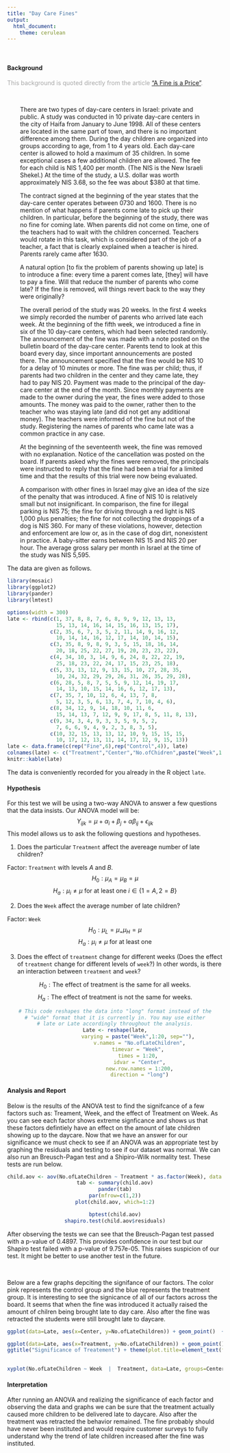 ```yaml
---
title: "Day Care Fines"
output: 
  html_document:
    theme: cerulean
---
```


<br />

#### Background

<div style="color:#a8a8a8;">
This background is quoted directly from the article ["A Fine is a Price"](http://rady.ucsd.edu/faculty/directory/gneezy/pub/docs/fine.pdf). 
</div>

<br />

<div style="padding-left:30px; padding-right:30px;">

There are two types of day-care centers in Israel: private and public. A study was conducted in 10 private day-care centers in the city of Haifa from January to June 1998. All of these centers are located in the same part of town, and there is no important difference among them. During the day children are organized into groups according to age, from 1 to 4 years old. Each day-care center is allowed to hold a maximum of 35 children. In some exceptional cases a few additional children are allowed. The fee for each child is NIS 1,400 per month. (The NIS is the New Israeli Shekel.) At the time of the study, a U.S. dollar was worth approximately NIS 3.68, so the fee was about $380 at that time. 

The contract signed at the beginning of the year states that the day-care
center operates between 0730 and 1600. There is no mention of what happens if parents come late to pick up their children. In particular, before the beginning of the study, there was no fine for coming late. When parents did not come on time, one of the teachers had to wait with the children concerned. Teachers would rotate in this task, which is considered part of the job of a teacher, a fact that is clearly explained when a teacher is hired. Parents rarely came after 1630. 

A natural option [to fix the problem of parents showing up late] is to introduce a fine: every time a parent comes late, [they] will have to pay a fine. Will that reduce the number of parents who come late? If the fine is removed, will things revert back to the way they were originally?

The overall period of the study was 20 weeks. In the first 4 weeks we
simply recorded the number of parents who arrived late each week. At the
beginning of the fifth week, we introduced a fine in six of the 10 day-care centers, which had been selected randomly. The announcement of the fine was made with a note posted on the bulletin board of the day-care center. Parents tend to look at this board every day, since important announcements are posted there. The announcement specified that the fine would be NIS 10 for a delay of 10 minutes or more. The fine was per child; thus, if parents had two children in the center and they came late, they had to pay NIS 20. Payment was made to the principal of the day-care center at the end of the month. Since monthly payments are made to the owner during the year, the fines were added to those amounts. The money was paid to the owner, rather then to the teacher who was staying late (and did not get any additional money). The teachers were informed of the fine but not of the study. Registering the names of parents who came late was a common practice in any case.

At the beginning of the seventeenth week, the fine was removed with no explanation. Notice of the cancellation was posted on the board. If parents asked why the fines were removed, the principals were instructed to reply that the fine had been a trial for a limited time and that the results of this trial were now being evaluated.

A comparison with other fines in Israel may give an idea of the size of
the penalty that was introduced. A fine of NIS 10 is relatively small but not insignificant. In comparison, the fine for illegal parking is NIS 75; the fine for driving through a red light is NIS 1,000 plus penalties; the fine for not collecting the droppings of a dog is NIS 360. For many of these violations, however, detection and enforcement are low or, as in the case of dog dirt, nonexistent in practice. A baby-sitter earns between NIS 15 and NIS 20 per hour. The average gross salary per month in Israel at the time of the study was NIS 5,595.

</div>

The data are given as follows.

```r
library(mosaic)
library(ggplot2)
library(pander)
library(lmtest)

```


```r
options(width = 300)
late <- rbind(c(1, 37, 8, 8, 7, 6, 8, 9, 9, 12, 13, 13, 
                15, 13, 14, 16, 14, 15, 16, 13, 15, 17),
              c(2, 35, 6, 7, 3, 5, 2, 11, 14, 9, 16, 12, 
                10, 14, 14, 16, 12, 17, 14, 10, 14, 15),
              c(3, 35, 8, 9, 8, 9, 3, 5, 15, 18, 16, 14, 
                20, 18, 25, 22, 27, 19, 20, 23, 23, 22),
              c(4, 34, 10, 3, 14, 9, 6, 24, 8, 22, 22, 19, 
                25, 18, 23, 22, 24, 17, 15, 23, 25, 18),
              c(5, 33, 13, 12, 9, 13, 15, 10, 27, 28, 35, 
                10, 24, 32, 29, 29, 26, 31, 26, 35, 29, 28),
              c(6, 28, 5, 8, 7, 5, 5, 9, 12, 14, 19, 17, 
                14, 13, 10, 15, 14, 16, 6, 12, 17, 13),
              c(7, 35, 7, 10, 12, 6, 4, 13, 7, 8, 
                5, 12, 3, 5, 6, 13, 7, 4, 7, 10, 4, 6),
              c(8, 34, 12, 9, 14, 18, 10, 11, 6, 
                15, 14, 13, 7, 12, 9, 9, 17, 8, 5, 11, 8, 13),
              c(9, 34, 3, 4, 9, 3, 3, 5, 9, 5, 2, 
                7, 6, 6, 9, 4, 9, 2, 3, 8, 3, 5),
              c(10, 32, 15, 13, 13, 12, 10, 9, 15, 15, 15, 
                10, 17, 12, 13, 11, 14, 17, 12, 9, 15, 13))
late <- data.frame(c(rep("Fine",6),rep("Control",4)), late)
colnames(late) <- c("Treatment","Center","No.ofChidren",paste("Week",1:20, sep=""))
knitr::kable(late)
```

The data is conveniently recorded for you already in the R object `late`.
<h4>Hypothesis</h4>
For this test we will be using a two-way ANOVA to answer a few questions that the data insists. Our ANOVA model will be:
$$
 Y_{ijk} = \mu + \alpha_i + \beta_j + \alpha\beta_{ij} + \epsilon_{ijk}
$$
This model allows us to ask the following questions and hypotheses.

1. Does the particular `Treatment` affect the avereage number of late children?

Factor: `Treatment` with levels $A$ and $B$.
$$
  H_0: \mu_A = \mu_B = \mu
$$
$$
  H_a: \mu_i \neq \mu \ \text{for at least one}\ i\in\{1=A,2=B\}
$$

2. Does the `Week` affect the average number of late children?

Factor: `Week`
$$
  H_0: \mu_L = \mu_ = \mu_H = \mu
$$
$$
  H_a: \mu_i \neq \mu \text{ for at least one}
$$

3. Does the effect of `treatment` change for different weeks (Does the effect of `treatment` change for different levels of `week`?) In other words, is there an interaction between `treatment` and `week`?

$$
  H_0: \text{The effect of treatment is the same for all weeks.}
$$
$$
  H_a: \text{The effect of treatment is not the same for weeks.}
$$
<center>
```r
# This code reshapes the data into "long" format instead of the
# "wide" format that it is currently in. You may use either
# late or Late accordingly throughout the analysis.
Late <- reshape(late,
                varying = paste("Week",1:20, sep=""), 
                v.names = "No.ofLateChildren",
                timevar = "Week", 
                times = 1:20, 
                idvar = "Center",
                new.row.names = 1:200,
                direction = "long")
```
</center>
<h4>Analysis and Report</h4>
Below is the results of the ANOVA test to find the signifcance of a few factors such as: Treament, Week, and the effect of Treatment on Week. As you can see each factor shows extreme signficance and shows us that these factors defintiely have an effect on the amount of late children showing up to the daycare. Now that we have an answer for our significance we must check to see if an ANOVA was an appropriate test by graphing the residuals and testing to see if our dataset was normal. We can also run an Breusch-Pagan test and a Shipiro-Wilk normality test. These tests are run below. 
<center>
```r
child.aov <- aov(No.ofLateChildren ~ Treatment * as.factor(Week), data = Late)
tab <- summary(child.aov)
pander(tab)
par(mfrow=c(1,2))
plot(child.aov, which=1:2)

bptest(child.aov)
shapiro.test(child.aov$residuals)
```
</center>
After observing the tests we can see that the Breusch-Pagan test passed with a p-value of 0.4897. This provides confidence in our test but our Shapiro test failed with a p-value of 9.757e-05. This raises suspicion of our test. It might be better to use another test in the future. 

<br>

Below are a few graphs depciting the signifance of our factors. The color pink represents the control group and the blue represents the treatment group. It is interesting to see the signicance of all of our factors across the board. It seems that when the fine was introduced it actually raised the amount of chilren being brought late to day care. Also after the fine was retracted the students were still brought late to daycare.
```r
ggplot(data=Late, aes(x=Center, y=No.ofLateChildren)) + geom_point()  + aes(colour=Treatment) + theme(legend.position="none") + ggtitle("Significance of Center") + theme(plot.title=element_text(face="bold"))

ggplot(data=Late, aes(x=Treatment, y=No.ofLateChildren)) + geom_point()  + aes(colour=Treatment) + theme(legend.position="none") +
ggtitle("Significance of Treatement") + theme(plot.title=element_text(face="bold"))
  

xyplot(No.ofLateChildren ~ Week  |  Treatment, data=Late, groups=Center, main="Significance of Interaction", type=c("p","smooth"))
```

<h4>Interpretation</h4>

After running an ANOVA and realizing the significance of each factor and observing the data and graphs we can be sure that the treatment actually caused more children to be delivered late to daycare. Also after the treatment was retracted the behavior remained. The fine probably should have never been instituted and would require customer surveys to fully understand why the trend of late children increased after the fine was instituted. 


